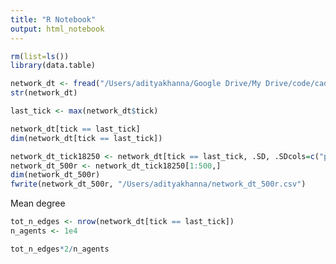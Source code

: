 ```yaml
---
title: "R Notebook"
output: html_notebook
---
```


```r
rm(list=ls())
library(data.table)
```

```r
network_dt <- fread("/Users/adityakhanna/Google Drive/My Drive/code/cadre/python/output/network_log_2.csv")
str(network_dt)
```
```r
last_tick <- max(network_dt$tick)
```


```r
network_dt[tick == last_tick]
dim(network_dt[tick == last_tick])

network_dt_tick18250 <- network_dt[tick == last_tick, .SD, .SDcols=c("p1", "p2")]
network_dt_500r <- network_dt_tick18250[1:500,]
dim(network_dt_500r)
fwrite(network_dt_500r, "/Users/adityakhanna/network_dt_500r.csv")
```
Mean degree

```r
tot_n_edges <- nrow(network_dt[tick == last_tick])
n_agents <- 1e4

tot_n_edges*2/n_agents
```

